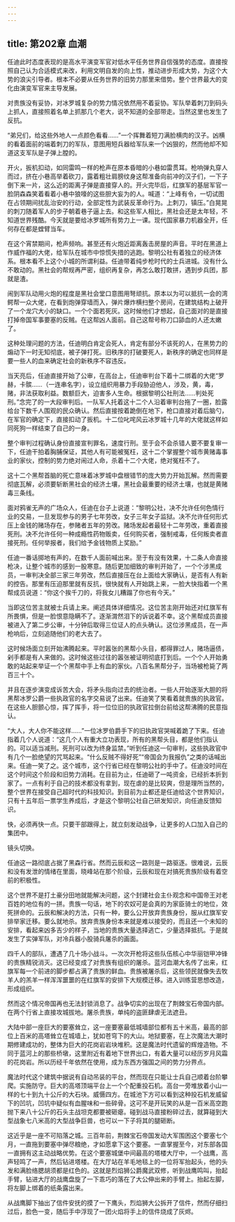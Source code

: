 ```yaml
---
---
---
```

title: 第202章 血潮
---



任迪此时态度表现的是高水平演变军官对低水平任务世界自信强势的态度。直接按照自己认为合适模式来改，利用文明自发的向上性，推动进步形成大势，为这个大势的浪尖引导者。根本不必要从任务世界的旧势力那里来借势。整个世界最大的变化由演变军官来主导发展。

对贵族没有妥协，对冰罗城复杂的势力情况依然用不着妥协。军队举着刺刀到码头上抓人，直接照着名单上抓那几个老大，说不知道的全部带走。当然这里也发生了反抗。

“弟兄们，给这些外地人一点颜色看看……”一个挥舞着短刀满脸横肉的汉子。凶横的看着面前的端着刺刀的军队，意图用短兵器给军队来一个凶狠的，然而他却不知道这支军队是子弹上膛的。

开火，扳机扣动，如同雷鸣一样的枪声在原本昏暗的小巷如雷贯耳。枪响弹丸穿人而过，挤在小巷高举着砍刀，露着粗壮肩膀纹身这帮准备向前冲的汉子们，一下子倒下来一片，这么近的距离子弹是直接穿人的。开火完毕后，红旗军的基层军官一脸阴森森笑着看着小巷中狼嚎的这些胆大妄为的人。喊道：“上峰有令，一切试图在占领期间扰乱治安的行动，全部定性为武装反革命行为。上刺刀，镇压。”白晃晃的刺刀随着军人的步子朝着巷子逼上去。和这些军人相比，黑社会还是太年轻，不知道世界残酷。今天就是要给冰罗城所有势力上一课。现代国家暴力机器全开，任何存在都是螳臂当车。

在这个宵禁期间，枪声频响。甚至还有火炮近距离轰击房屋的声音。平时在黑道上作威作福的大佬，给军队在城市中惊慌失措的逃跑。黎明公社有着独立的经济体系。根本看不上这个小城的所谓利益。任迪带着纯步枪时代的士兵进城。没有什么不敢动的。黑社会的帮规再严密，组织再复杂，再怎么敢打敢拼，遇到步兵团，那就是渣。

闹到军队动用火炮的程度是黑社会堂口意图用弩顽抗。原本以为可以抵抗一会的湾鳄帮一众大佬，在看到炮弹穿墙而入，弹片爆炸横扫整个房间，在建筑结构上破开了一个龙穴大小的缺口。一个个面若死灰。这时候他们才想起，自己面对的是直接打掉帝国军事要塞的反贼。在这帮凶人面前。自己这帮号称刀口舔血的人还太嫩了。

这种处理问题的方法，任迪明白肯定会死人，肯定有部分不该死的人，在黑势力的煽动下一时无知彻底，被子弹打死。旧秩序的打破要死人，新秩序的确定也同样是要一些人的血来确定社会的新秩序不容违反。

当天亮后，任迪直接开始了公审，在高台上，任迪审判台下着十二绑着的大佬“罗赫，卡髌……（一连串名字），设立组织用暴力手段胁迫他人，涉及，黄，毒，赌，非法获取利益。数额巨大，迫害多人生命。根据黎明公社刑法……判处死刑。”念完了的一大段审判后。一队军人托着这十二个人沿着审判台拖了一圈，脸露给台下数千人围观的民众确认。然后直接按着跪倒在地下，枪口直接对着后脑勺，在军官的确定下，直接扣动了扳机。十二位叱咤风云冰罗城十几年的大佬就这样如同死狗一样结束了自己的一身。

整个审判过程确认身份直接宣判罪名，速度行刑。至于会不会杀错人要不要复审一下，任迪干拍着胸脯保证，其他人有可能被冤枉，这十二个掌握整个城市黄赌毒事业的家伙，控制的势力绝对闹过人命，杀着十二个大佬，绝对冤枉不了。

这十二个黑帮首脑的死亡意味着冰罗城中盘根错节的庞大势力开始瓦解。然而需要彻底瓦解，必须要斩断黑社会的经济土壤，黑社会最重要的经济土壤，也就是黄赌毒三条线。

面对鸦雀无声的广场众人，任迪在台子上说道：“黎明公社，决不允许任何色情行业的交易，一旦发现参与的男子七年劳改，女子三年女子监狱。决不允许任何形式压上金钱的赌场存在，参赌者五年的劳改。赌场发起者最轻十二年劳改，重着直接死刑。决不允许任何一种成瘾性药物贩卖，任何购买者，强制戒毒，任何叛卖者直接死刑。任何举报者，我们给予金钱物质上奖励。”

任迪一番话掷地有声的，在数千人面前喊出来。至于有没有效果，十二条人命直接枪决，让整个城市的感到一股寒意。随后更加细致的审判开始了，一个个涉黑成员，一审判决全部三家三年劳改，然后直接压在台上面给大家确认，是否有人有新的控告。那里有压迫那里就有反抗，很快就有人开始跳上来，一脸大快指着一个黑帮成员说道：“你这个挨千刀的，将我女儿糟蹋了你也有今天。”

当即这位苦主就被士兵请上来。阐述具体详细情况。这位苦主刚开始还对红旗军有所畏惧，但是一脸恨意隐瞒不了。逐渐潸然泪下的诉说着不幸。这个黑帮成员直接被进入了第二步公审，十分钟后取得三位证人的点头确认。这位涉黑成员，在一声枪响后，立刻追随他们的老大去了。

这时候场面立刻开始沸腾起来。平时嚣张的黑帮小头目，都得罪过人，赌场逼债，剁手都是有人来做的。这时候这些过往的嚣张被证明彻底打到后。一个个人开始勇敢的站起来举证一个个黑帮中手上有血的家伙。八百名黑帮分子，当场被枪毙了两百三十个。

并且在逐步演变成诉苦大会，将矛头指向过去的统治者。一些人开始逐渐大胆的将黑帮冰罗公爵一些执政官的名字交易说了出来。任迪笑了笑看着就贵族的执政官。在这些人胆颤心惊，挥了挥手，将一位位旧的执政官拉倒台前给这帮沸腾的民意指认。

“大人，大人你不能这样……”一位冰罗伯爵手下的旧执政官哭喊着跪了下来。任迪指着几个人说道：“这几个人有重大立功表现，所有的黑帮头目，都是他们指认的。可以适当减刑。死刑可以改为终身监禁。”听到任迪这一句审判，这些执政官中有几个一脸绝望的咒骂起来。“什么反贼不得好死”“帝国会为我报仇”之类的话喊出来。任迪一笑了之。这个城市，这个行省已经在黎明公社的手中了。任迪没时间在这个时间这个阶段和旧势力消耗。在目前为止，任迪砸了一吨资金，已经折本折到家了。一点有利于自己的技术都没有拿到，现在虐的是比较爽，但是理所当然的，整个世界在接受自己超时代的科技知识。到目前为止都还是任迪给这个世界知识，只有十五年后一票学生养成后，才是这个黎明公社自己研发知识，向任迪反馈知识。

快，必须再快一点。只要干部跟得上，就立刻发动战争，让更多的人口加入自己的集团中。

镜头切换。

任迪这一路彻底占据了黑森行省。然而云辰和这一路则是一路驱逐。很难说，云辰和没有发泄的情绪在里面，晓峰站在那个阶级，云辰和现在对搞死贵族阶级有着空前的积极性。

这个世界不是打土豪分田地就能解决问题，这个封建社会主仆观念和中国帝王对老百姓的地位有的一拼。贵族一句话，地下的农奴可是会真的为家臣骑士的地位，效死拼命的。云辰和解决的方法，只有一种，要么公开放弃贵族身份，服从红旗军安排举家迁移。要么就地杀。放弃贵族身份本来就是难以接受的，而且还一个未知的安排，看起来凶多吉少的样子，当地的贵族大量选择逃亡，少量选择抵抗。于是就发生了实弹军队，对冷兵器小股骑兵屠杀的画面。

四千人的部队，遭遇了几十场小战斗。一次次开枪将这些队伍核心中华丽铠甲冲锋的贵族精锐消灭。这已经变成了对贵族有组织的屠杀。蓝河血潮大名传了出来，红旗军每一个前进的脚步都占满了贵族的鲜血。贵族被屠杀后，这些领民就像失去牧羊人的羔羊一样浑浑噩噩的在红旗军的安排下大规模迁移。进入训练营思想改造，形成组织。

然而这个情况帝国再也无法封锁消息了。战争切实的出现在了荆棘宝石帝国内部。在两个行省上直接攻城拔地。屠杀贵族，单纯的盗匪肆虐无法遮丑。

大陆中部一座巨大的要塞耸立，这一座要塞最低城墙部位都有五十米高，最高的部位上百米的高塔耸立在城墙上，犹如苍穹下的大山。地狱要塞，在上次魔法大潮时期修建成功的，整体为巨大的花岗岩岩块堆积。这是魔法时代遗留的辉煌造物。不同于蓝河上的那些桥墩，这里附近有着地下世界出口，有着大量可以经历岁月风霜的花岗岩。所以历经千年依然在使用，成为东西方强国之间的势力分界点。

魔法时代这个建筑中据说有自动吊装的平台，然而现在只能让士兵自己顺着台阶攀爬。实施防守。巨大的高塔顶端平台上一个个配重投石机。高台一旁堆放着小山一样的七十到九十公斤的大石块。威慑四方。在城池下方可以看到这种投石机发威留下的凹坑，凹坑中疑似有血腥味和一些碎骨。这可不是开玩笑的从是一百米高空跑抛下来八十公斤的石头主战坦克都要被砸瘪。碰到战马直接粉碎过去，就算碰到大型战象七八米高的大型战争巨兽，也可以一下子将其的腿砸断。

这近乎是一座不可陷落之城。三百年前，荆棘宝石帝国发动大军围困这个要塞七个月，一直拖到要塞中弹尽粮绝，才如愿拿下这个要塞。一直掌握至今，对东部各国一直拥有这主动战略优势。在这个要塞城堡中间最高的塔楼大厅中，一个战鹰，高声轻鸣了一声，然后钻进塔楼。在大厅站在羊毛地毯上的一位将军抬起头，他的头发和满脸络腮胡须都是红色的。这就是烈焰狮公爵魔武双修，听到战鹰鸣叫，抬起手臂，钻进大厅的战鹰盘旋了一下乖巧的落在了大公伸出来的手臂上。抬起左脚，将左脚上绑着的纸条露出来。

从战鹰脚下抽出了信件安抚的摸了一下鹰头，烈焰狮大公拆开了信件，然而仔细扫过后，脸色一变，随后手中浮现了一团火焰将手上的信件烧成了灰烬。
